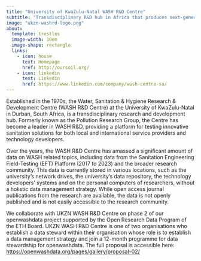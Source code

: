 ```yaml
---
title: "University of KwaZulu-Natal WASH R&D Centre"
subtitle: "Transdisciplinary R&D hub in Africa that produces next-generation solutions for global water and sanitation challenges."
image: "ukzn-washrd-logo.png"
about:
  template: trestles
  image-width: 10em
  image-shape: rectangle
  links:
    - icon: house
      text: Homepage
      href: http://oursoil.org/
    - icon: linkedin
      text: Linkedin
      href: https://www.linkedin.com/company/wash-centre-sa/
---
```


Established in the 1970s, the Water, Sanitation & Hygiene Research & Development Centre (WASH R&D Centre) at the University of KwaZulu-Natal in Durban, South Africa, is a transdisciplinary research and development hub. Formerly known as the Pollution Research Group, the Centre has become a leader in WASH R&D, providing a platform for testing innovative sanitation solutions for both local and international service providers and technology developers. 

Over the years, the WASH R&D Centre has amassed a significant amount of data on WASH related topics, including data from the Sanitation Engineering Field-Testing (EFT) Platform (2017 to 2023) and the broader research community. This data is currently stored in various locations, such as the university’s network drives, the university’s data repository, the technology developers’ systems and on the personal computers of researchers, without a holistic data management strategy. While open access journal publications from the research are available, the data is not openly published and is not easily accessible to the research community.

We collaborate with UKZN WASH R&D Centre on phase 2 of our openwashdata project supported by the Open Research Data Program of the ETH Board. UKZN WASH R&D Centre is one of two organisations who establish a data steward within their organisation whose role is to establish a data management strategy and join a 12-month programme for data stewardship for openwashdata. The full proposal is accessible here: [https://openwashdata.org/pages/gallery/proposal-02/](../../gallery/proposal-02)
